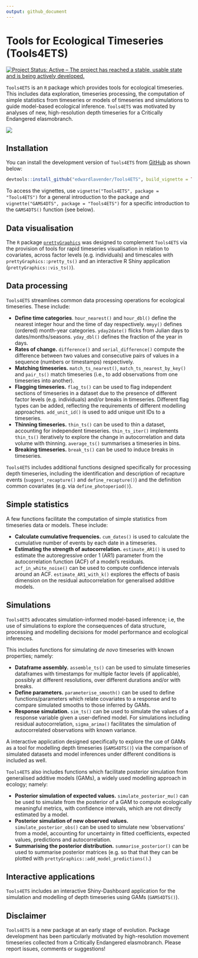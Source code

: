 ```yaml
---
output: github_document
---
```


# Tools for Ecological Timeseries (Tools4ETS)

[![Project Status: Active – The project has reached a stable, usable state and is being actively developed.](https://www.repostatus.org/badges/latest/active.svg)](https://www.repostatus.org/#active)

`Tools4ETS` is an `R` package which provides tools for ecological timeseries. This includes data exploration, timeseries processing, the computation of simple statistics from timeseries or models of timeseries and simulations to guide model-based ecological inference. `Tools4ETS` was motivated by analyses of new, high-resolution depth timeseries for a Critically Endangered elasmobranch. 

<img src="vignettes/Tools4ETS_README_fig.png"/>

## Installation

You can install the development version of `Tools4ETS` from [GitHub](https://github.com) as shown below:

``` r
devtools::install_github("edwardlavender/Tools4ETS", build_vignette = TRUE)
```

To access the vignettes, use `vignette("Tools4ETS", package = "Tools4ETS")` for a general introduction to the package and `vignette("GAMS4DTS", package = "Tools4ETS")` for a specific introduction to the `GAMS4DTS()` function (see below). 

## Data visualisation

The `R` package [`prettyGraphics`](https://github.com/edwardlavender/prettyGraphics) was designed to complement `Tools4ETS` via the provision of tools for rapid timeseries visualisation in relation to covariates, across factor levels (e.g. individuals) and timescales with `prettyGraphics::pretty_ts()` and an interactive R Shiny application (`prettyGraphics::vis_ts()`). 

## Data processing

`Tools4ETS` streamlines common data processing operations for ecological timeseries. These include: 

* **Define time categories**. `hour_nearest()` and `hour_dbl()` define the nearest integer hour and the time of day respectively. `mmyy()` defines (ordered) month-year categories. `yday2date()` flicks from Julian days to dates/months/seasons. `yday_dbl()` defines the fraction of the year in days. 
* **Rates of change.** `difference()` and `serial_difference()` compute the difference between two values and consecutive pairs of values in a sequence (numbers or timestamps) respectively. 
* **Matching timeseries.** `match_ts_nearest()`, `match_ts_nearest_by_key()` and `pair_ts()` match timeseries (i.e., to add observations from one timeseries into another).  
* **Flagging timeseries.** `flag_ts()` can be used to flag independent sections of timeseries in a dataset due to the presence of different factor levels (e.g. individuals) and/or breaks in timeseries. Different flag types can be added, reflecting the requirements of different modelling approaches. `add_unit_id()` is used to add unique unit IDs to a timeseries. 
* **Thinning timeseries.** `thin_ts()`  can be used to thin a dataset, accounting for independent timeseries. `thin_ts_iter()` implements `thin_ts()` iteratively to explore the change in autocorrelation and data volume with thinning. `average_ts()` summarises a timeseries in bins. 
* **Breaking timeseries.** `break_ts()` can be used to induce breaks in timeseries. 

`Tools4ETS` includes additional functions designed specifically for processing depth timeseries, including the identification and description of recapture events (`suggest_recapture()` and `define_recapture()`) and the definition common covariates (e.g. via `define_photoperiod()`).

## Simple statistics

A few functions facilitate the computation of simple statistics from timeseries data or models. These include: 

* **Calculate cumulative frequencies.** `cum_dates()` is used to calculate the cumulative number of events by each date in a timeseries. 
* **Estimating the strength of autocorrelation.** `estimate_AR1()` is used to estimate the autoregressive order 1 (AR1) parameter from the autocorrelation function (ACF) of a model's residuals. `acf_in_white_noise()` can be used to compute confidence intervals around an ACF. `estimate_AR1_with_k()` explores the effects of basis dimension on the residual autocorrelation for generalised additive models. 

## Simulations 

`Tools4ETS` advocates simulation-informed model-based inference; i.e, the use of simulations to explore the consequences of data structure, processing and modelling decisions for model performance and ecological inferences. 

This includes functions for simulating _de novo_ timeseries with known properties; namely: 

* **Dataframe assembly.** `assemble_ts()` can be used to simulate timeseries dataframes with timestamps for multiple factor levels (if applicable), possibly at different resolutions, over different durations and/or with breaks. 
* **Define parameters.** `parameterise_smooth()` can be used to define functions/parameters which relate covariates to a response and to compare simulated smooths to those inferred by GAMs.  
* **Response simulation.** `sim_ts()` can be used to simulate the values of a response variable given a user-defined model. For simulations including residual autocorrelation, `sigma_arima()` facilitates the simulation of autocorrelated observations with known variance. 

A interactive application designed specifically to explore the use of GAMs as a tool for modelling depth timeseries (`GAMS4DTS()`) via the comparison of simulated datasets and model inferences under different conditions is included as well. 

`Tools4ETS` also includes functions which facilitate posterior simulation from generalised additive models (GAMs), a widely used modelling approach in ecology; namely:

* **Posterior simulation of expected values.** `simulate_posterior_mu()` can be used to simulate from the posterior of a GAM to compute ecologically meaningful metrics, with confidence intervals, which are not directly estimated by a model. 
* **Posterior simulation of new observed values.** `simulate_posterior_obs()` can be used to simulate new 'observations' from a model, accounting for uncertainty in fitted coefficients, expected values, predictions and autocorrelation. 
* **Summarising the posterior distribution.** `summarise_posterior()` can be used to summarise posterior matrices (e.g. so that that they can be plotted with `prettyGraphics::add_model_predictions()`.)

## Interactive applications

`Tools4ETS` includes an interactive Shiny-Dashboard application for the simulation and modelling of depth timeseries using GAMs (`GAMS4DTS()`).

## Disclaimer

`Tools4ETS` is a new package at an early stage of evolution. Package development has been particularly motivated by high-resolution movement timeseries collected from a Critically Endangered elasmobranch. Please report issues, comments or suggestions! 
